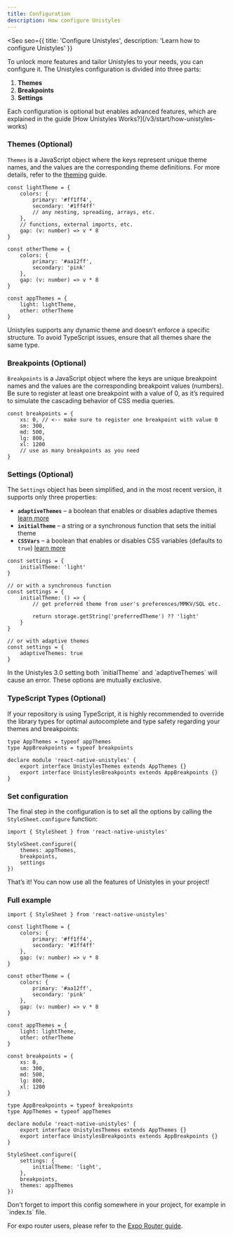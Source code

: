 ```yaml
---
title: Configuration
description: How configure Unistyles
---
```



<Seo
    seo={{
        title: 'Configure Unistyles',
        description: 'Learn how to configure Unistyles'
    }}
>

To unlock more features and tailor Unistyles to your needs, you can configure it. The Unistyles configuration is divided into three parts:

1. **Themes**
2. **Breakpoints**
3. **Settings**

<Aside>
Each configuration is optional but enables advanced features, which are explained in the guide [How Unistyles Works?](/v3/start/how-unistyles-works)
</Aside>

### Themes (Optional)

`Themes` is a JavaScript object where the keys represent unique theme names, and the values are the corresponding theme definitions. For more details, refer to the [theming](/v3/guides/theming) guide.

```tsx title="unistyles.ts"
const lightTheme = {
    colors: {
        primary: '#ff1ff4',
        secondary: '#1ff4ff'
        // any nesting, spreading, arrays, etc.
    },
    // functions, external imports, etc.
    gap: (v: number) => v * 8
}

const otherTheme = {
    colors: {
        primary: '#aa12ff',
        secondary: 'pink'
    },
    gap: (v: number) => v * 8
}

const appThemes = {
    light: lightTheme,
    other: otherTheme
}
```

<Aside>
Unistyles supports any dynamic theme and doesn’t enforce a specific structure. To avoid TypeScript issues, ensure that all themes share the same type.
</Aside>

### Breakpoints (Optional)

`Breakpoints` is a JavaScript object where the keys are unique breakpoint names and the values are the corresponding breakpoint values (numbers). Be sure to register at least one breakpoint with a value of 0, as it’s required to simulate the cascading behavior of CSS media queries.

```tsx title="unistyles.ts"
const breakpoints = {
    xs: 0, // <-- make sure to register one breakpoint with value 0
    sm: 300,
    md: 500,
    lg: 800,
    xl: 1200
    // use as many breakpoints as you need
}
```

### Settings (Optional)

The `Settings` object has been simplified, and in the most recent version, it supports only three properties:

- **`adaptiveThemes`** – a boolean that enables or disables adaptive themes [learn more](/v3/guides/theming#adaptive-themes)
- **`initialTheme`** – a string or a synchronous function that sets the initial theme
- **`CSSVars`** – a boolean that enables or disables CSS variables (defaults to `true`) [learn more](/v3/references/web-only#css-variables)

```tsx title="unistyles.ts"
const settings = {
    initialTheme: 'light'
}

// or with a synchronous function
const settings = {
    initialTheme: () => {
        // get preferred theme from user's preferences/MMKV/SQL etc.

        return storage.getString('preferredTheme') ?? 'light'
    }
}

// or with adaptive themes
const settings = {
    adaptiveThemes: true
}
```

<Aside>
In the Unistyles 3.0 setting both `initialTheme` and `adaptiveThemes` will cause an error. These options are mutually exclusive.
</Aside>

### TypeScript Types (Optional)

If your repository is using TypeScript, it is highly recommended to override the library types for optimal autocomplete and type safety regarding your themes and breakpoints:

```tsx title="unistyles.ts"
type AppThemes = typeof appThemes
type AppBreakpoints = typeof breakpoints

declare module 'react-native-unistyles' {
    export interface UnistylesThemes extends AppThemes {}
    export interface UnistylesBreakpoints extends AppBreakpoints {}
}

```

### Set configuration

The final step in the configuration is to set all the options by calling the `StyleSheet.configure` function:

```tsx title="unistyles.ts"
import { StyleSheet } from 'react-native-unistyles'

StyleSheet.configure({
    themes: appThemes,
    breakpoints,
    settings
})

```

That’s it! You can now use all the features of Unistyles in your project!

### Full example

```tsx title="unistyles.ts"
import { StyleSheet } from 'react-native-unistyles'

const lightTheme = {
    colors: {
        primary: '#ff1ff4',
        secondary: '#1ff4ff'
    },
    gap: (v: number) => v * 8
}

const otherTheme = {
    colors: {
        primary: '#aa12ff',
        secondary: 'pink'
    },
    gap: (v: number) => v * 8
}

const appThemes = {
    light: lightTheme,
    other: otherTheme
}

const breakpoints = {
    xs: 0,
    sm: 300,
    md: 500,
    lg: 800,
    xl: 1200
}

type AppBreakpoints = typeof breakpoints
type AppThemes = typeof appThemes

declare module 'react-native-unistyles' {
    export interface UnistylesThemes extends AppThemes {}
    export interface UnistylesBreakpoints extends AppBreakpoints {}
}

StyleSheet.configure({
    settings: {
        initialTheme: 'light',
    },
    breakpoints,
    themes: appThemes
})

```

<Aside>
Don't forget to import this config somewhere in your project, for example in `index.ts` file.

For expo router users, please refer to the [Expo Router guide](/v3/guides/expo-router).
</Aside>

</Seo>
